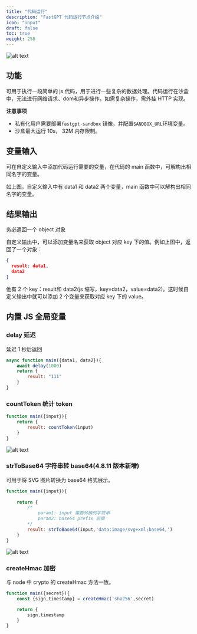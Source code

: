 ```yaml
---
title: "代码运行"
description: "FastGPT 代码运行节点介绍"
icon: "input"
draft: false
toc: true
weight: 258
---
```


![alt text](/imgs/image.png)

## 功能

可用于执行一段简单的 js 代码，用于进行一些复杂的数据处理。代码运行在沙盒中，无法进行网络请求、dom和异步操作。如需复杂操作，需外挂 HTTP 实现。

**注意事项**

- 私有化用户需要部署`fastgpt-sandbox` 镜像，并配置`SANDBOX_URL`环境变量。
- 沙盒最大运行 10s， 32M 内存限制。


## 变量输入 

可在自定义输入中添加代码运行需要的变量，在代码的 main 函数中，可解构出相同名字的变量。

如上图，自定义输入中有 data1 和 data2 两个变量，main 函数中可以解构出相同名字的变量。

## 结果输出

务必返回一个 object 对象

自定义输出中，可以添加变量名来获取 object 对应 key 下的值。例如上图中，返回了一个对象：

```json
{
  result: data1,
  data2
}
```

他有 2 个 key：result和 data2(js 缩写，key=data2，value=data2)。这时候自定义输出中就可以添加 2 个变量来获取对应 key 下的 value。

## 内置 JS 全局变量

### delay 延迟

延迟 1 秒后返回

```js
async function main({data1, data2}){
    await delay(1000)
    return {
        result: "111"
    }
}
```

### countToken 统计 token

```js
function main({input}){
    return {
        result: countToken(input)
    }
}
```

![alt text](/imgs/image-1.png)

### strToBase64 字符串转 base64(4.8.11 版本新增)

可用于将 SVG 图片转换为 base64 格式展示。

```js
function main({input}){
     
    return {
        /* 
            param1: input 需要转换的字符串
            param2: base64 prefix 前缀
        */
        result: strToBase64(input,'data:image/svg+xml;base64,')
    }
}
```

![alt text](/imgs/image-2.png)

### createHmac 加密

与 node 中 crypto 的 createHmac 方法一致。

```js
function main({secret}){
    const {sign,timestamp} = createHmac('sha256',secret)

    return {
        sign,timestamp
    }
}
```